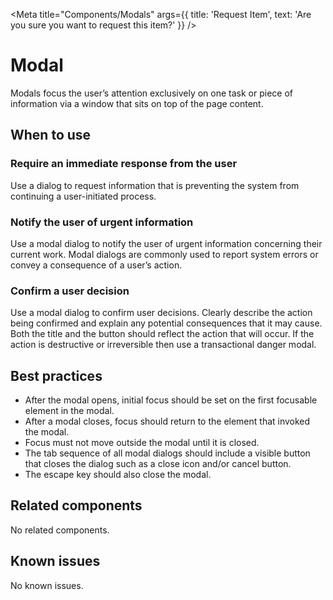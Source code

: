 
<Meta
  title="Components/Modals"
  args={{
    title: 'Request Item',
    text: 'Are you sure you want to request this item?'
  }} />

# Modal

Modals focus the user’s attention exclusively on one task or piece of information
via a window that sits on top of the page content.

## When to use

### Require an immediate response from the user
Use a dialog to request information that is preventing the system from continuing
a user-initiated process.

### Notify the user of urgent information
Use a modal dialog to notify the user of urgent information concerning their
current work. Modal dialogs are commonly used to report system errors or convey
a consequence of a user’s action.

### Confirm a user decision
Use a modal dialog to confirm user decisions. Clearly describe the action being
confirmed and explain any potential consequences that it may cause. Both the
title and the button should reflect the action that will occur. If the action is
destructive or irreversible then use a transactional danger modal.

## Best practices

- After the modal opens, initial focus should be set on the first focusable
  element in the modal.
- After a modal closes, focus should return to the element that invoked the modal.
- Focus must not move outside the modal until it is closed.
- The tab sequence of all modal dialogs should include a visible button that
  closes the dialog such as a close icon and/or cancel button.
- The escape key should also close the modal.

## Related components

No related components.

## Known issues

No known issues.

<Story story={stories.basic} height='500px'/>
